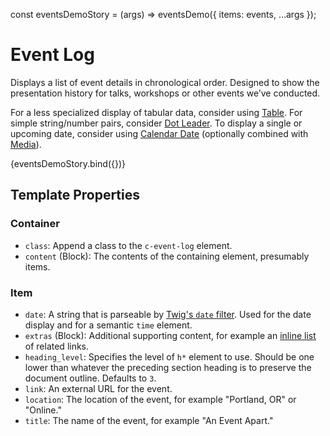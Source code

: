 const eventsDemoStory = (args) => eventsDemo({ items: events, ...args });

<Meta title="Components/Event Log" />

# Event Log

Displays a list of event details in chronological order. Designed to show the presentation history for talks, workshops or other events we’ve conducted.

For a less specialized display of tabular data, consider using [Table](/?path=/docs/components-table--basic). For simple string/number pairs, consider [Dot Leader](/?path=/docs/components-dot-leader--list). To display a single or upcoming date, consider using [Calendar Date](/?path=/docs/components-calendar-date--basic) (optionally combined with [Media](/?path=/docs/objects-media--event-summary)).

<Canvas>
  <Story name="Example">{eventsDemoStory.bind({})}</Story>
</Canvas>

## Template Properties

### Container

- `class`: Append a class to the `c-event-log` element.
- `content` (Block): The contents of the containing element, presumably items.

### Item

- `date`: A string that is parseable by [Twig's `date` filter](https://twig.symfony.com/doc/3.x/functions/date.html). Used for the date display and for a semantic `time` element.
- `extras` (Block): Additional supporting content, for example an [inline list](/?path=/docs/objects-list--inline) of related links.
- `heading_level`: Specifies the level of `h*` element to use. Should be one lower than whatever the preceding section heading is to preserve the document outline. Defaults to `3`.
- `link`: An external URL for the event.
- `location`: The location of the event, for example "Portland, OR" or "Online."
- `title`: The name of the event, for example "An Event Apart."

